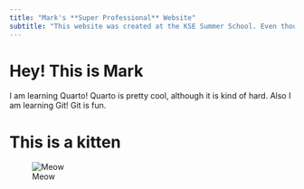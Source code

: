 ```yaml
---
title: "Mark's **Super Professional** Website"
subtitle: "This website was created at the KSE Summer School. Even though it may not look like it, it is a professional website"
---
```



# Hey! This is Mark
I am learning Quarto! Quarto is pretty cool, although it is kind of hard.
Also I am learning Git! Git is fun.


# This is a kitten
![Meow](images/kitten.jpg)
